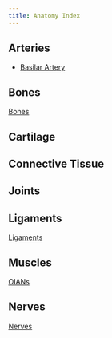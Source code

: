 ```yaml
---
title: Anatomy Index
---
```


## Arteries 
- [Basilar Artery]({{< var ref-basilar-artery.path >}})

## Bones
[Bones]({{< var ref-bone-index.path >}})

## Cartilage

## Connective Tissue

## Joints



## Ligaments
[Ligaments]({{< var ref-index-ligaments.path >}})

## Muscles
[OIANs]({{< var ref-oians.path >}})

## Nerves
[Nerves]({{< var ref-nerve-index.path >}})


